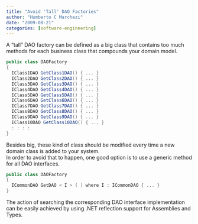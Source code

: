 ```yaml
---
title: "Avoid 'Tall' DAO Factories"
author: "Humberto C Marchezi"
date: "2009-08-21"
categories: [software-engineering]
---
```


A "tall" DAO factory can be defined as a big class that contains too
much methods for each business class that compounds your domain model.  
  

```csharp
public class DAOFactory
{
  IClass1DAO GetClass1DAO() { ... }
  IClass2DAO GetClass2DAO() { ... }
  IClass3DAO GetClass3DAO() { ... }
  IClass4DAO GetClass4DAO() { ... }
  IClass5DAO GetClass5DAO() { ... }
  IClass6DAO GetClass6DAO() { ... }
  IClass7DAO GetClass7DAO() { ... }
  IClass8DAO GetClass8DAO() { ... }
  IClass9DAO GetClass9DAO() { ... }
  IClass10DAO GetClass10DAO() { ... }
  : : : :
}
```

  
  
Besides big, these kind of class should be modified every time a new
domain class is added to your system.  
In order to avoid that to happen, one good option is to use a generic
method for all DAO interfaces.  
  

```csharp
public class DAOFactory
{
  ICommonDAO GetDAO < I > ( ) where I : ICommonDAO { ... }
}
```

  
  
The action of searching the corresponding DAO interface implementation
can be easily achieved by using .NET reflection support for Assemblies
and Types.
